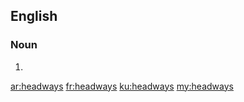 ==English==

===Noun===
{{head|en|plural}}

# {{plural of|headway|lang=en}}

[[ar:headways]]
[[fr:headways]]
[[ku:headways]]
[[my:headways]]
